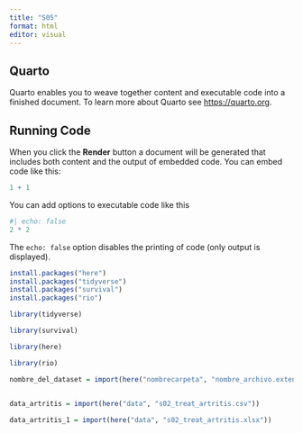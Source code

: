 ---
title: "S05"
format: html
editor: visual
---

## Quarto

Quarto enables you to weave together content and executable code into a finished document. To learn more about Quarto see <https://quarto.org>.

## Running Code

When you click the **Render** button a document will be generated that includes both content and the output of embedded code. You can embed code like this:

```{r}
1 + 1
```

You can add options to executable code like this

```{r}
#| echo: false
2 * 2
```

The `echo: false` option disables the printing of code (only output is displayed).

```{r}
install.packages("here")
install.packages("tidyverse")
install.packages("survival")
install.packages("rio")
```

```{r}
library(tidyverse)
```

```{r}
library(survival)
```

```{r}
library(here)
```

```{r}
library(rio)
```

```{r}
nombre_del_dataset = import(here("nombrecarpeta", "nombre_archivo.extensión"))
 
```

```{r}
data_artritis = import(here("data", "s02_treat_artritis.csv"))
```

```{r}
data_artritis_1 = import(here("data", "s02_treat_artritis.xlsx"))
```
